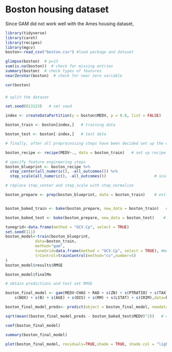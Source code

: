 
# Boston housing dataset

Since GAM did not work well with the Ames housing dataset, 

```r
library(tidyverse)
library(caret)
library(recipes)
library(mgcv)
boston<-read_csv("boston.csv") #load package and dataset
```

```r
glimpse(boston)  # p=13
sum(is.na(boston))  # check for missing entries
summary(boston)  # check types of features
nearZeroVar(boston)  # check for near zero variable
```
```r
cor(boston)
```

### 



```r
# split the dataset

set.seed(013123)   # set seed

index <- createDataPartition(y = boston$MEDV, p = 0.8, list = FALSE)   # consider 70-30 split

boston_train <- boston[index,]   # training data

boston_test <- boston[-index,]   # test data
```



```r
# finally, after all preprocessing steps have been decided set up the overall blueprint

boston_recipe <- recipe(MEDV~., data = boston_train)   # set up recipe

# specify feature engineering steps
boston_blueprint <- boston_recipe %>%    
  step_center(all_numeric(), -all_outcomes()) %>%                      # center (subtract mean) all numeric predictors (consider all the numeric predictors except the response)
  step_scale(all_numeric(), -all_outcomes())                     # scale (divide by standard deviation) all numeric predictors                     

# replace step_center and step_scale with step_normalize

boston_prepare <- prep(boston_blueprint, data = boston_train)    # estimate feature engineering parameters based on training data


boston_baked_train <- bake(boston_prepare, new_data = boston_train)   # apply the blueprint to training data for building final/optimal model

boston_baked_test <- bake(boston_prepare, new_data = boston_test)    # apply the blueprint to test data for future use
```

```r
tunegrid<-data.frame(method = "GCV.Cp", select = TRUE)
set.seed(111)
boston_model<-train(boston_blueprint,
             data=boston_train,
             method="gam",
             tuneGrid=data.frame(method = "GCV.Cp", select = TRUE), #method indicates the smoothing parameter estimation method, GCV for models with unknown scale parameter and Mallows' Cp/UBRE/AIC for models with known scale; select=TRUE adds extra penalty so that the smoothing parameter estimation can completely remove terms from the model 
             trControl=trainControl(method="cv",number=5)
)
boston_model$results$RMSE

boston_model$finalMo
```
```r
# obtain predictions and test set RMSE

boston_final_model <- gam(MEDV~CHAS + RAD + s(ZN) + s(PTRATIO) + s(TAX) + s(INDUS) + 
    s(NOX) + s(B) + s(AGE) + s(DIS) + s(RM) + s(LSTAT) + s(CRIM),data=boston_baked_train) 

boston_final_model_preds<- predict(object = boston_final_model, newdata = boston_baked_test, type = "response")    # obtain predictions

sqrt(mean((boston_final_model_preds - boston_baked_test$MEDV)^2))   # calculate test set RMSE
```

```r
coef(boston_final_model)
```


```r
summary(boston_final_model)

```

```r
plot(boston_final_model, residuals=TRUE,shade = TRUE, shade.col = "lightblue")
```

